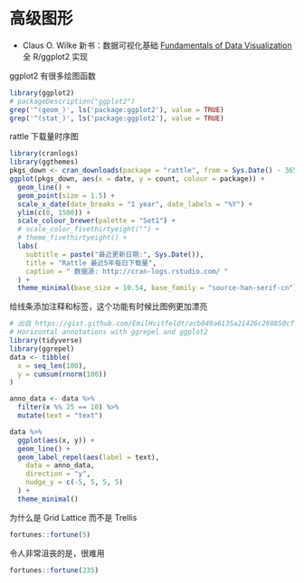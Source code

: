 # 高级图形 {#ggplot}

- Claus O. Wilke 新书：数据可视化基础 [Fundamentals of Data Visualization](http://serialmentor.com/dataviz/) 全 R/ggplot2 实现


ggplot2 有很多绘图函数

```r
library(ggplot2)
# packageDescription("ggplot2")
grep('^(geom_)', ls('package:ggplot2'), value = TRUE)
grep('^(stat_)', ls('package:ggplot2'), value = TRUE)
```

rattle 下载量时序图

```r
library(cranlogs)
library(ggthemes)
pkgs_down <- cran_downloads(package = "rattle", from = Sys.Date() - 365 * 5, to = Sys.Date())
ggplot(pkgs_down, aes(x = date, y = count, colour = package)) +
  geom_line() +
  geom_point(size = 1.5) +
  scale_x_date(date_breaks = "1 year", date_labels = "%Y") +
  ylim(c(0, 1500)) +
  scale_colour_brewer(palette = "Set1") +
  # scale_color_fivethirtyeight("") +
  # theme_fivethirtyeight() +
  labs(
    subtitle = paste("最近更新日期:", Sys.Date()),
    title = "Rattle 最近5年每日下载量",
    caption = " 数据源: http://cran-logs.rstudio.com/ "
  ) +
  theme_minimal(base_size = 10.54, base_family = "source-han-serif-cn")
```

给线条添加注释和标签，这个功能有时候比图例更加漂亮

```r
# 出自 https://gist.github.com/EmilHvitfeldt/acb849a6135a21426c260850cf0f461b
# Horizontal annotations with ggrepel and ggplot2
library(tidyverse)
library(ggrepel)
data <- tibble(
  x = seq_len(100),
  y = cumsum(rnorm(100))
)

anno_data <- data %>%
  filter(x %% 25 == 10) %>%
  mutate(text = "text")

data %>%
  ggplot(aes(x, y)) +
  geom_line() +
  geom_label_repel(aes(label = text),
    data = anno_data,
    direction = "y",
    nudge_y = c(-5, 5, 5, 5)
  ) +
  theme_minimal()
```


为什么是 Grid Lattice 而不是 Trellis

```r
fortunes::fortune(5)
```


令人非常沮丧的是，很难用

```r
fortunes::fortune(235)
```
